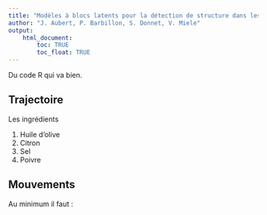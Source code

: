 ```yaml
---
title: "Modèles à blocs latents pour la détection de structure dans les réseaux écologiques"
author: "J. Aubert, P. Barbillon, S. Donnet, V. Miele"
output: 
    html_document:
        toc: TRUE
        toc_float: TRUE
---
```


Du code R qui va bien.


## Trajectoire

Les ingrédients

1. Huile d'olive
2. Citron
3. Sel
4. Poivre


## Mouvements

Au minimum il faut :

